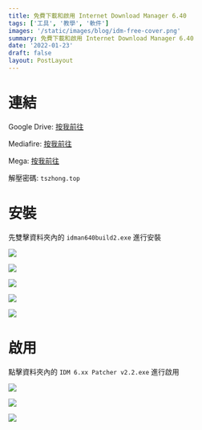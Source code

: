 ```yaml
---
title: 免費下載和啟用 Internet Download Manager 6.40
tags: ['工具', '教學', '軟件']
images: '/static/images/blog/idm-free-cover.png'
summary: 免費下載和啟用 Internet Download Manager 6.40
date: '2022-01-23'
draft: false
layout: PostLayout
---
```


<TOCInline toc={props.toc} mobile />

# 連結

Google Drive: [按我前往](https://drive.google.com/file/d/1VFjkRdTsGdfN1gl50jzCrwcG8fOToBFT/view?usp=sharing)

Mediafire: [按我前往](https://www.mediafire.com/file/refjmfxnwrl5gf2/idm.6.40.2.rar/file)

Mega: [按我前往](https://mega.nz/file/4rp0gZ6a#ojfVmY8FA9u3Q4p8N_5ZoGamfrp9fUnYtVTCrfB1lvg)

解壓密碼: `tszhong.top`

# 安裝

先雙擊資料夾內的 `idman640build2.exe` 進行安裝

![](/static/images/blog/idm-free-1.png)

![](/static/images/blog/idm-free-2.png)

![](/static/images/blog/idm-free-3.png)

![](/static/images/blog/idm-free-4.png)

![](/static/images/blog/idm-free-5.png)

# 啟用

點擊資料夾內的 `IDM 6.xx Patcher v2.2.exe` 進行啟用

![](/static/images/blog/idm-free-6.png)

![](/static/images/blog/idm-free-7.png)

![](/static/images/blog/idm-free-8.png)
